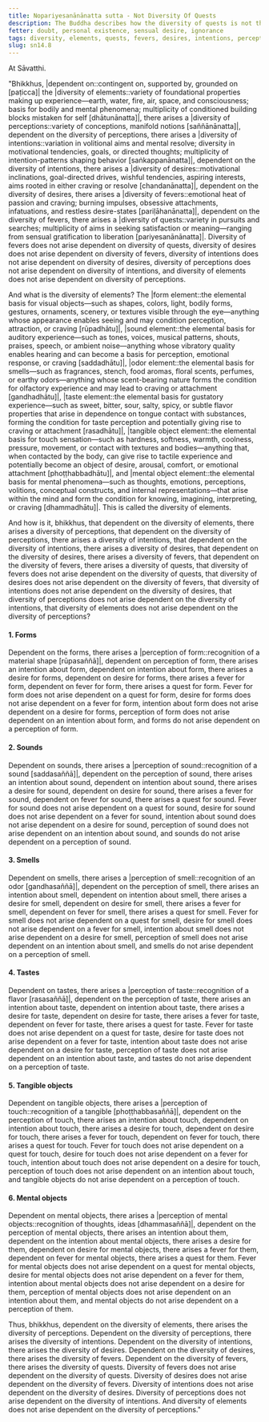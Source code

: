 ```yaml
---
title: Nopariyesanānānatta sutta - Not Diversity Of Quests
description: The Buddha describes how the diversity of quests is not the cause for the arising of diversity of fevers, desires, intentions, perceptions, and elements. Rather, dependent on the diversity of elements, there is arises a diversity of perceptions, intentions, desires, fevers, and quests.
fetter: doubt, personal existence, sensual desire, ignorance
tags: diversity, elements, quests, fevers, desires, intentions, perceptions, forms, sounds, smells, tastes, tangible objects, mental objects, form element, sound element, odor element, taste element, touch element, six sense bases, sn, sn12-21, sn14
slug: sn14.8
---
```


At Sāvatthi.

"Bhikkhus, |dependent on::contingent on, supported by, grounded on [paṭicca]| the |diversity of elements::variety of foundational properties making up experience—earth, water, fire, air, space, and consciousness; basis for bodily and mental phenomena; multiplicity of conditioned building blocks mistaken for self [dhātunānatta]|, there arises a |diversity of perceptions::variety of conceptions, manifold notions [saññānānatta]|,
dependent on the diversity of perceptions, there arises a |diversity of intentions::variation in volitional aims and mental resolve; diversity in motivational tendencies, goals, or directed thoughts; multiplicity of intention-patterns shaping behavior [saṅkappanānatta]|,
dependent on the diversity of intentions, there arises a |diversity of desires::motivational inclinations, goal-directed drives, wishful tendencies, aspiring interests, aims rooted in either craving or resolve [chandanānatta]|,
dependent on the diversity of desires, there arises a |diversity of fevers::emotional heat of passion and craving; burning impulses, obsessive attachments, infatuations, and restless desire-states [pariḷāhanānatta]|,
dependent on the diversity of fevers, there arises a |diversity of quests::variety in pursuits and searches; multiplicity of aims in seeking satisfaction or meaning—ranging from sensual gratification to liberation [pariyesanānānatta]|.
Diversity of fevers does not arise dependent on diversity of quests,
diversity of desires does not arise dependent on diversity of fevers,
diversity of intentions does not arise dependent on diversity of desires,
diversity of perceptions does not arise dependent on diversity of intentions,
and diversity of elements does not arise dependent on diversity of perceptions.

And what is the diversity of elements? The |form element::the elemental basis for visual objects—such as shapes, colors, light, bodily forms, gestures, ornaments, scenery, or textures visible through the eye—anything whose appearance enables seeing and may condition perception, attraction, or craving [rūpadhātu]|, |sound element::the elemental basis for auditory experience—such as tones, voices, musical patterns, shouts, praises, speech, or ambient noise—anything whose vibratory quality enables hearing and can become a basis for perception, emotional response, or craving [saddadhātu]|, |odor element::the elemental basis for smells—such as fragrances, stench, food aromas, floral scents, perfumes, or earthy odors—anything whose scent-bearing nature forms the condition for olfactory experience and may lead to craving or attachment [gandhadhātu]|, |taste element::the elemental basis for gustatory experience—such as sweet, bitter, sour, salty, spicy, or subtle flavor properties that arise in dependence on tongue contact with substances, forming the condition for taste perception and potentially giving rise to craving or attachment [rasadhātu]|, |tangible object element::the elemental basis for touch sensation—such as hardness, softness, warmth, coolness, pressure, movement, or contact with textures and bodies—anything that, when contacted by the body, can give rise to tactile experience and potentially become an object of desire, arousal, comfort, or emotional attachment [phoṭṭhabbadhātu]|, and |mental object element::the elemental basis for mental phenomena—such as thoughts, emotions, perceptions, volitions, conceptual constructs, and internal representations—that arise within the mind and form the condition for knowing, imagining, interpreting, or craving [dhammadhātu]|. This is called the diversity of elements.

And how is it, bhikkhus, that dependent on the diversity of elements, there arises a diversity of perceptions,
that dependent on the diversity of perceptions, there arises a diversity of intentions,
that dependent on the diversity of intentions, there arises a diversity of desires,
that dependent on the diversity of desires, there arises a diversity of fevers,
that dependent on the diversity of fevers, there arises a diversity of quests,
that diversity of fevers does not arise dependent on the diversity of quests,
that diversity of desires does not arise dependent on the diversity of fevers,
that diversity of intentions does not arise dependent on the diversity of desires,
that diversity of perceptions does not arise dependent on the diversity of intentions,
that diversity of elements does not arise dependent on the diversity of perceptions?

#### 1. Forms

Dependent on the forms, there arises a |perception of form::recognition of a material shape [rūpasaññā]|,
dependent on perception of form, there arises an intention about form,
dependent on intention about form, there arises a desire for forms,
dependent on desire for forms, there arises a fever for form,
dependent on fever for form, there arises a quest for form.
Fever for form does not arise dependent on a quest for form,
desire for forms does not arise dependent on a fever for form,
intention about form does not arise dependent on a desire for forms,
perception of form does not arise dependent on an intention about form,
and forms do not arise dependent on a perception of form.

#### 2. Sounds

Dependent on sounds, there arises a |perception of sound::recognition of a sound [saddasaññā]|,
dependent on the perception of sound, there arises an intention about sound,
dependent on intention about sound, there arises a desire for sound,
dependent on desire for sound, there arises a fever for sound,
dependent on fever for sound, there arises a quest for sound.
Fever for sound does not arise dependent on a quest for sound,
desire for sound does not arise dependent on a fever for sound,
intention about sound does not arise dependent on a desire for sound,
perception of sound does not arise dependent on an intention about sound,
and sounds do not arise dependent on a perception of sound.

#### 3. Smells

Dependent on smells, there arises a |perception of smell::recognition of an odor [gandhasaññā]|,
dependent on the perception of smell, there arises an intention about smell,
dependent on intention about smell, there arises a desire for smell,
dependent on desire for smell, there arises a fever for smell,
dependent on fever for smell, there arises a quest for smell.
Fever for smell does not arise dependent on a quest for smell,
desire for smell does not arise dependent on a fever for smell,
intention about smell does not arise dependent on a desire for smell,
perception of smell does not arise dependent on an intention about smell,
and smells do not arise dependent on a perception of smell.

#### 4. Tastes

Dependent on tastes, there arises a |perception of taste::recognition of a flavor [rasasaññā]|,
dependent on the perception of taste, there arises an intention about taste,
dependent on intention about taste, there arises a desire for taste,
dependent on desire for taste, there arises a fever for taste,
dependent on fever for taste, there arises a quest for taste.
Fever for taste does not arise dependent on a quest for taste,
desire for taste does not arise dependent on a fever for taste,
intention about taste does not arise dependent on a desire for taste,
perception of taste does not arise dependent on an intention about taste,
and tastes do not arise dependent on a perception of taste.

#### 5. Tangible objects

Dependent on tangible objects, there arises a |perception of touch::recognition of a tangible [phoṭṭhabbasaññā]|,
dependent on the perception of touch, there arises an intention about touch,
dependent on intention about touch, there arises a desire for touch,
dependent on desire for touch, there arises a fever for touch,
dependent on fever for touch, there arises a quest for touch.
Fever for touch does not arise dependent on a quest for touch,
desire for touch does not arise dependent on a fever for touch,
intention about touch does not arise dependent on a desire for touch,
perception of touch does not arise dependent on an intention about touch,
and tangible objects do not arise dependent on a perception of touch.

#### 6. Mental objects

Dependent on mental objects, there arises a |perception of mental objects::recognition of thoughts, ideas [dhammasaññā]|,
dependent on the perception of mental objects, there arises an intention about them,
dependent on the intention about mental objects, there arises a desire for them,
dependent on desire for mental objects, there arises a fever for them,
dependent on fever for mental objects, there arises a quest for them.
Fever for mental objects does not arise dependent on a quest for mental objects,
desire for mental objects does not arise dependent on a fever for them,
intention about mental objects does not arise dependent on a desire for them,
perception of mental objects does not arise dependent on an intention about them,
and mental objects do not arise dependent on a perception of them.

Thus, bhikkhus, dependent on the diversity of elements, there arises the diversity of perceptions. Dependent on the diversity of perceptions, there arises the diversity of intentions. Dependent on the diversity of intentions, there arises the diversity of desires. Dependent on the diversity of desires, there arises the diversity of fevers. Dependent on the diversity of fevers, there arises the diversity of quests. Diversity of fevers does not arise dependent on the diversity of quests. Diversity of desires does not arise dependent on the diversity of fevers. Diversity of intentions does not arise dependent on the diversity of desires. Diversity of perceptions does not arise dependent on the diversity of intentions. And diversity of elements does not arise dependent on the diversity of perceptions."